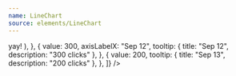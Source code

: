 ```yaml
---
name: LineChart
source: elements/LineChart
---
```


<Playground>
  <LineChart
    points={[
      {
        value: 423,
        axisLabelX: "Sep 10",
        tooltip: { title: "Sep 10", description: "423 clicks" },
      },
      {
        value: 567,
        tooltip: (
          <Text variant='sm' p={0.5}>
            yay!
          </Text>
        ),
      },
      {
        value: 300,
        axisLabelX: "Sep 12",
        tooltip: { title: "Sep 12", description: "300 clicks" },
      },
      {
        value: 200,
        tooltip: { title: "Sep 13", description: "200 clicks" },
      },
    ]}
  />
</Playground>
